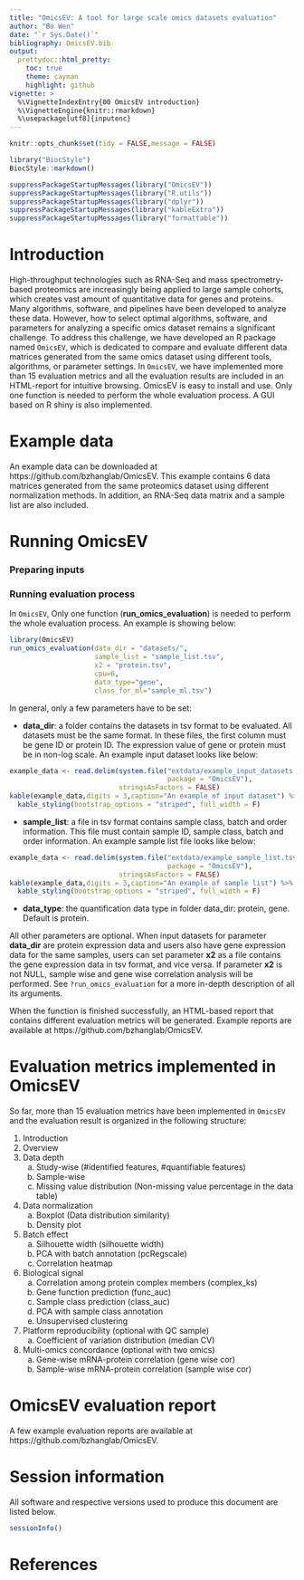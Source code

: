 ```yaml
---
title: "OmicsEV: A tool for large scale omics datasets evaluation"
author: "Bo Wen"
date: "`r Sys.Date()`"
bibliography: OmicsEV.bib
output: 
  prettydoc::html_pretty:
    toc: true
    theme: cayman
    highlight: github
vignette: >
  %\VignetteIndexEntry{00 OmicsEV introduction}
  %\VignetteEngine{knitr::rmarkdown}
  %\usepackage[utf8]{inputenc}
---
```


```r
knitr::opts_chunk$set(tidy = FALSE,message = FALSE)
```



```r
library("BiocStyle")
BiocStyle::markdown()
```




```r
suppressPackageStartupMessages(library("OmicsEV"))
suppressPackageStartupMessages(library("R.utils"))
suppressPackageStartupMessages(library("dplyr"))
suppressPackageStartupMessages(library("kableExtra"))
suppressPackageStartupMessages(library("formattable"))
```


# Introduction

High-throughput technologies such as RNA-Seq and mass spectrometry-based 
proteomics are increasingly being applied to large sample cohorts, which 
creates vast amount of quantitative data for genes and proteins. Many algorithms, 
software, and pipelines have been developed to analyze these data. However, 
how to select optimal algorithms, software, and parameters for analyzing a 
specific omics dataset remains a significant challenge. To address this 
challenge, we have developed an R package named `OmicsEV`, which is dedicated to 
compare and evaluate different data matrices generated from the same omics 
dataset using different tools, algorithms, or parameter settings. In `OmicsEV`,
we have implemented more than 15 evaluation metrics and all the evaluation 
results are included in an HTML-report for intuitive browsing. OmicsEV is easy 
to install and use. Only one function is needed to perform the whole evaluation 
process. A GUI based on R shiny is also implemented.

# Example data

An example data can be downloaded at https://github.com/bzhanglab/OmicsEV. This
example contains 6 data matrices generated from the same proteomics dataset 
using different normalization methods. In addition, an RNA-Seq data matrix and a
sample list are also included.

# Running OmicsEV

### Preparing inputs

### Running evaluation process

In `OmicsEV`, Only one function (**run_omics_evaluation**) is needed to 
perform the whole evaluation process. An example is showing below:

```r
library(OmicsEV)
run_omics_evaluation(data_dir = "datasets/",
                     sample_list = "sample_list.tsv",
                     x2 = "protein.tsv",
                     cpu=6,
                     data_type="gene",
                     class_for_ml="sample_ml.tsv")
```

In general, only a few parameters have to be set:

* **data_dir**: a folder contains the datasets in tsv format to be evaluated. All 
datasets must be the same format. In these files, the first column must be gene
ID or protein ID. The expression value of gene or protein must be in non-log 
scale. An example input dataset looks like below:

```r
example_data <- read.delim(system.file("extdata/example_input_datasets.tsv",
                                       package = "OmicsEV"),
                           stringsAsFactors = FALSE)
kable(example_data,digits = 3,caption="An example of input dataset") %>%
  kable_styling(bootstrap_options = "striped", full_width = F)
```

* **sample_list**: a file in tsv format contains sample class, batch and order 
information. This file must contain sample ID, sample class, batch and order 
information. An example sample list file looks like below:

```r
example_data <- read.delim(system.file("extdata/example_sample_list.tsv",
                                       package = "OmicsEV"),
                           stringsAsFactors = FALSE)
kable(example_data,digits = 3,caption="An example of sample list") %>%
  kable_styling(bootstrap_options = "striped", full_width = F)
```

* **data_type**: the quantification data type in folder data_dir: protein, 
gene. Default is protein.

All other parameters are optional. When input datasets for parameter 
**data_dir** are protein expression data and users also have gene expression 
data for the same samples, users can set parameter **x2** as a file contains 
the gene expression data in tsv format, and vice versa. If parameter **x2** is 
not NULL, sample wise and gene wise correlation analysis will be performed. See `?run_omics_evaluation` for a more in-depth description of all its arguments. 

When the function is finished successfully, an HTML-based report that contains 
different evaluation metrics will be generated. Example reports are available 
at https://github.com/bzhanglab/OmicsEV.


# Evaluation metrics implemented in OmicsEV

So far, more than 15 evaluation metrics have been implemented in `OmicsEV` and 
the evaluation result is organized in the following structure:

1. Introduction
2. Overview
3. Data depth
   a. Study-wise (#identified features, #quantifiable features)
   b. Sample-wise
   c. Missing value distribution (Non-missing value percentage in the data table)
4. Data normalization
   a. Boxplot (Data distribution similarity)
   b. Density plot
5. Batch effect
   a. Silhouette width (silhouette width)
   b. PCA with batch annotation (pcRegscale)
   c. Correlation heatmap
6. Biological signal
   a. Correlation among protein complex members (complex_ks)
   b. Gene function prediction (func_auc)
   c. Sample class prediction (class_auc)
   d. PCA with sample class annotation
   e. Unsupervised clustering
7. Platform reproducibility (optional with QC sample)
   a. Coefficient of variation distribution (median CV)
8. Multi-omics concordance (optional with two omics)
   a. Gene-wise mRNA-protein correlation (gene wise cor)
   b. Sample-wise mRNA-protein correlation (sample wise cor)

# OmicsEV evaluation report

A few example evaluation reports are available at 
https://github.com/bzhanglab/OmicsEV.

# Session information

All software and respective versions used to produce this document are listed below.

```r
sessionInfo()
```

# References


